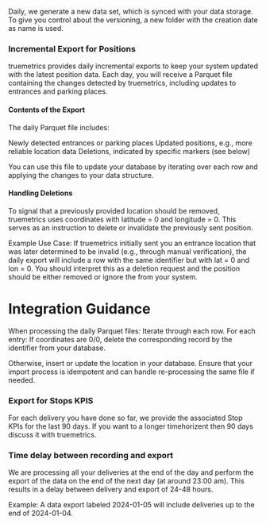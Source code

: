 Daily, we generate a new data set, which is synced with your data storage. To give you control about the versioning, a new folder with the creation date as name is used.

### Incremental Export for Positions
truemetrics provides daily incremental exports to keep your system updated with the latest position data. Each day, you will receive a Parquet file containing the changes detected by truemetrics, including updates to entrances and parking places.

#### Contents of the Export
The daily Parquet file includes:

Newly detected entrances or parking places
Updated positions, e.g., more reliable location data
Deletions, indicated by specific markers (see below)

You can use this file to update your database by iterating over each row and applying the changes to your data structure.

#### Handling Deletions
To signal that a previously provided location should be removed, truemetrics uses coordinates with latitude = 0 and longitude = 0. This serves as an instruction to delete or invalidate the previously sent position.

Example Use Case:
If truemetrics initially sent you an entrance location that was later determined to be invalid (e.g., through manual verification), the daily export will include a row with the same identifier but with lat = 0 and lon = 0.
You should interpret this as a deletion request and the position should be either removed or ignore the from your system.

# Integration Guidance
When processing the daily Parquet files:
Iterate through each row.
For each entry:
If coordinates are 0/0, delete the corresponding record by the identifier from your database.

Otherwise, insert or update the location in your database.
Ensure that your import process is idempotent and can handle re-processing the same file if needed.

### Export for Stops KPIS
For each delivery you have done so far, we provide the associated Stop KPIs for the last 90 days. If you want to a longer timehorizent then 90 days discuss it with truemetrics.

### Time delay between recording and export
We are processing all your deliveries at the end of the day and perform the export of the data on the end of the next day (at around 23:00 am). This results in a delay between delivery and export of 24-48 hours. 

Example: A data export labeled 2024-01-05 will include deliveries up to the end of 2024-01-04. 
